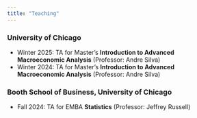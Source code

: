 ```yaml
---
title: "Teaching"
---
```


### University of Chicago

<ul style="list-style-type:disc;">
<li>Winter 2025: TA for Master's **Introduction to Advanced Macroeconomic Analysis** (Professor: Andre Silva)</li>
<li>Winter 2024: TA for Master's **Introduction to Advanced Macroeconomic Analysis** (Professor: Andre Silva)</li>
</ul>

### Booth School of Business, University of Chicago
<ul style="list-style-type:disc;">
<li>Fall 2024: TA for EMBA **Statistics** (Professor: Jeffrey Russell)</li>
</ul>
